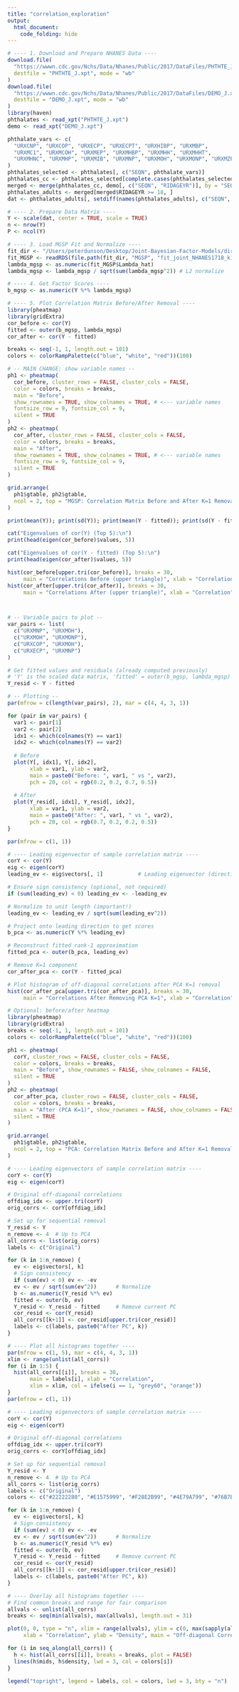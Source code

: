 ```yaml
---
title: "correlation_exploration"
output:
  html_document:
    code_folding: hide
---
```



```r
# ---- 1. Download and Prepare NHANES Data ----
download.file(
  "https://wwwn.cdc.gov/Nchs/Data/Nhanes/Public/2017/DataFiles/PHTHTE_J.xpt",
  destfile = "PHTHTE_J.xpt", mode = "wb"
)
download.file(
  "https://wwwn.cdc.gov/Nchs/Data/Nhanes/Public/2017/DataFiles/DEMO_J.xpt",
  destfile = "DEMO_J.xpt", mode = "wb"
)
library(haven)
phthalates <- read_xpt("PHTHTE_J.xpt")
demo <- read_xpt("DEMO_J.xpt")

phthalate_vars <- c(
  "URXCNP", "URXCOP", "URXECP", "URXECPT", "URXHIBP", "URXMBP",
  "URXMC1", "URXMCOH", "URXMEP", "URXMHBP", "URXMHH", "URXMHHT",
  "URXMHNC", "URXMHP", "URXMIB", "URXMNP", "URXMOH", "URXMONP", "URXMZP"
)
phthalates_selected <- phthalates[, c("SEQN", phthalate_vars)]
phthalates_cc <- phthalates_selected[complete.cases(phthalates_selected[, phthalate_vars]), ]
merged <- merge(phthalates_cc, demo[, c("SEQN", "RIDAGEYR")], by = "SEQN")
phthalates_adults <- merged[merged$RIDAGEYR >= 18, ]
dat <- phthalates_adults[, setdiff(names(phthalates_adults), c("SEQN", "RIDAGEYR"))]

# ---- 2. Prepare Data Matrix ----
Y <- scale(dat, center = TRUE, scale = TRUE)
n <- nrow(Y)
P <- ncol(Y)

# ---- 3. Load MGSP Fit and Normalize ----
fit_dir <- "/Users/peterdunson/Desktop/Joint-Bayesian-Factor-Models/direct_paper_fits/storing_fit"
fit_MGSP <- readRDS(file.path(fit_dir, "MGSP", "fit_joint_NHANES1718_k1.rds"))
lambda_mgsp <- as.numeric(fit_MGSP$Lambda_hat)
lambda_mgsp <- lambda_mgsp / sqrt(sum(lambda_mgsp^2)) # L2 normalize

# ---- 4. Get Factor Scores ----
b_mgsp <- as.numeric(Y %*% lambda_mgsp)

# ---- 5. Plot Correlation Matrix Before/After Removal ----
library(pheatmap)
library(gridExtra)
cor_before <- cor(Y)
fitted <- outer(b_mgsp, lambda_mgsp)
cor_after <- cor(Y - fitted)

breaks <- seq(-1, 1, length.out = 101)
colors <- colorRampPalette(c("blue", "white", "red"))(100)

# -- MAIN CHANGE: show variable names --
ph1 <- pheatmap(
  cor_before, cluster_rows = FALSE, cluster_cols = FALSE,
  color = colors, breaks = breaks,
  main = "Before", 
  show_rownames = TRUE, show_colnames = TRUE, # <--- variable names
  fontsize_row = 9, fontsize_col = 9,
  silent = TRUE
)
ph2 <- pheatmap(
  cor_after, cluster_rows = FALSE, cluster_cols = FALSE,
  color = colors, breaks = breaks,
  main = "After",
  show_rownames = TRUE, show_colnames = TRUE, # <--- variable names
  fontsize_row = 9, fontsize_col = 9,
  silent = TRUE
)

grid.arrange(
  ph1$gtable, ph2$gtable,
  ncol = 2, top = "MGSP: Correlation Matrix Before and After K=1 Removal"
)

print(mean(Y)); print(sd(Y)); print(mean(Y - fitted)); print(sd(Y - fitted))

cat("Eigenvalues of cor(Y) (Top 5):\n")
print(head(eigen(cor_before)$values, 5))

cat("Eigenvalues of cor(Y - fitted) (Top 5):\n")
print(head(eigen(cor_after)$values, 5))

hist(cor_before[upper.tri(cor_before)], breaks = 30, 
     main = "Correlations Before (upper triangle)", xlab = "Correlation")
hist(cor_after[upper.tri(cor_after)], breaks = 30, 
     main = "Correlations After (upper triangle)", xlab = "Correlation")




```






```r
# -- Variable pairs to plot --
var_pairs <- list(
  c("URXMNP", "URXMOH"),
  c("URXMOH", "URXMONP"),
  c("URXCOP", "URXMOH"),
  c("URXECP", "URXMNP")
)

# Get fitted values and residuals (already computed previously)
# 'Y' is the scaled data matrix, 'fitted' = outer(b_mgsp, lambda_mgsp)
Y_resid <- Y - fitted

# -- Plotting --
par(mfrow = c(length(var_pairs), 2), mar = c(4, 4, 3, 1))

for (pair in var_pairs) {
  var1 <- pair[1]
  var2 <- pair[2]
  idx1 <- which(colnames(Y) == var1)
  idx2 <- which(colnames(Y) == var2)
  
  # Before
  plot(Y[, idx1], Y[, idx2],
       xlab = var1, ylab = var2,
       main = paste0("Before: ", var1, " vs ", var2),
       pch = 20, col = rgb(0.2, 0.2, 0.7, 0.5))
  
  # After
  plot(Y_resid[, idx1], Y_resid[, idx2],
       xlab = var1, ylab = var2,
       main = paste0("After: ", var1, " vs ", var2),
       pch = 20, col = rgb(0.7, 0.2, 0.2, 0.5))
}

par(mfrow = c(1, 1))

```



```r
# ---- Leading eigenvector of sample correlation matrix ----
corY <- cor(Y)
eig <- eigen(corY)
leading_ev <- eig$vectors[, 1]           # Leading eigenvector (direction)

# Ensure sign consistency (optional, not required)
if (sum(leading_ev) < 0) leading_ev <- -leading_ev

# Normalize to unit length (important!)
leading_ev <- leading_ev / sqrt(sum(leading_ev^2))

# Project onto leading direction to get scores
b_pca <- as.numeric(Y %*% leading_ev)

# Reconstruct fitted rank-1 approximation
fitted_pca <- outer(b_pca, leading_ev)

# Remove K=1 component
cor_after_pca <- cor(Y - fitted_pca)

# Plot histogram of off-diagonal correlations after PCA K=1 removal
hist(cor_after_pca[upper.tri(cor_after_pca)], breaks = 30,
     main = "Correlations After Removing PCA K=1", xlab = "Correlation")

# Optional: before/after heatmap
library(pheatmap)
library(gridExtra)
breaks <- seq(-1, 1, length.out = 101)
colors <- colorRampPalette(c("blue", "white", "red"))(100)

ph1 <- pheatmap(
  corY, cluster_rows = FALSE, cluster_cols = FALSE,
  color = colors, breaks = breaks,
  main = "Before", show_rownames = FALSE, show_colnames = FALSE,
  silent = TRUE
)
ph2 <- pheatmap(
  cor_after_pca, cluster_rows = FALSE, cluster_cols = FALSE,
  color = colors, breaks = breaks,
  main = "After (PCA K=1)", show_rownames = FALSE, show_colnames = FALSE,
  silent = TRUE
)

grid.arrange(
  ph1$gtable, ph2$gtable,
  ncol = 2, top = "PCA: Correlation Matrix Before and After K=1 Removal"
)

```


```r
# ---- Leading eigenvectors of sample correlation matrix ----
corY <- cor(Y)
eig <- eigen(corY)

# Original off-diagonal correlations
offdiag_idx <- upper.tri(corY)
orig_corrs <- corY[offdiag_idx]

# Set up for sequential removal
Y_resid <- Y
n_remove <- 4  # Up to PC4
all_corrs <- list(orig_corrs)
labels <- c("Original")

for (k in 1:n_remove) {
  ev <- eig$vectors[, k]
  # Sign consistency
  if (sum(ev) < 0) ev <- -ev
  ev <- ev / sqrt(sum(ev^2))      # Normalize
  b <- as.numeric(Y_resid %*% ev)
  fitted <- outer(b, ev)
  Y_resid <- Y_resid - fitted     # Remove current PC
  cor_resid <- cor(Y_resid)
  all_corrs[[k+1]] <- cor_resid[upper.tri(cor_resid)]
  labels <- c(labels, paste0("After PC", k))
}

# ---- Plot all histograms together ----
par(mfrow = c(1, 5), mar = c(4, 4, 3, 1))
xlim <- range(unlist(all_corrs))
for (i in 1:5) {
  hist(all_corrs[[i]], breaks = 30, 
       main = labels[i], xlab = "Correlation", 
       xlim = xlim, col = ifelse(i == 1, "grey60", "orange"))
}
par(mfrow = c(1, 1))

```


```r
# ---- Leading eigenvectors of sample correlation matrix ----
corY <- cor(Y)
eig <- eigen(corY)

# Original off-diagonal correlations
offdiag_idx <- upper.tri(corY)
orig_corrs <- corY[offdiag_idx]

# Set up for sequential removal
Y_resid <- Y
n_remove <- 4  # Up to PC4
all_corrs <- list(orig_corrs)
labels <- c("Original")
colors <- c("#22222280", "#E1575999", "#F28E2B99", "#4E79A799", "#76B7B299") # semi-transparent

for (k in 1:n_remove) {
  ev <- eig$vectors[, k]
  # Sign consistency
  if (sum(ev) < 0) ev <- -ev
  ev <- ev / sqrt(sum(ev^2))      # Normalize
  b <- as.numeric(Y_resid %*% ev)
  fitted <- outer(b, ev)
  Y_resid <- Y_resid - fitted     # Remove current PC
  cor_resid <- cor(Y_resid)
  all_corrs[[k+1]] <- cor_resid[upper.tri(cor_resid)]
  labels <- c(labels, paste0("After PC", k))
}

# ---- Overlay all histograms together ----
# Find common breaks and range for fair comparison
allvals <- unlist(all_corrs)
breaks <- seq(min(allvals), max(allvals), length.out = 31)

plot(0, 0, type = "n", xlim = range(allvals), ylim = c(0, max(sapply(all_corrs, function(x) hist(x, breaks = breaks, plot = FALSE)$density))),
     xlab = "Correlation", ylab = "Density", main = "Off-diagonal Correlations After PC Removal")

for (i in seq_along(all_corrs)) {
  h <- hist(all_corrs[[i]], breaks = breaks, plot = FALSE)
  lines(h$mids, h$density, lwd = 3, col = colors[i])
}

legend("topright", legend = labels, col = colors, lwd = 3, bty = "n")

```


